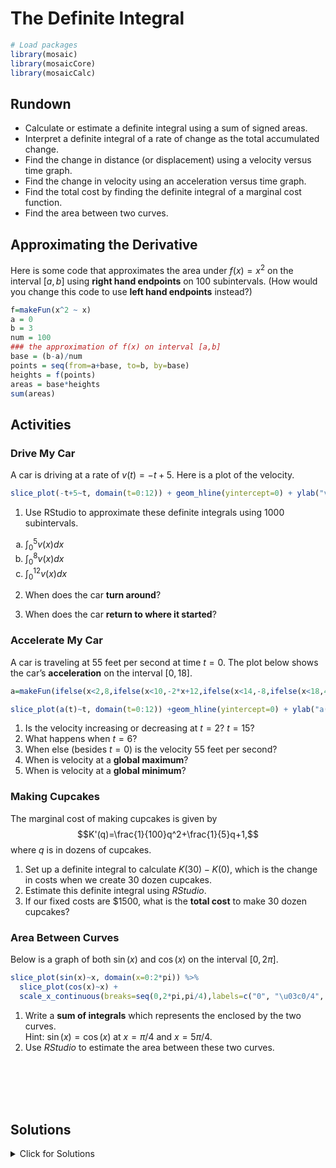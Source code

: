 # The Definite Integral

```r
# Load packages
library(mosaic)
library(mosaicCore)
library(mosaicCalc)
```

## Rundown

::: {.callout-note title="Learning goals"}
-   Calculate or estimate a definite integral using a sum of signed areas.
-   Interpret a definite integral of a rate of change as the total accumulated change.
-   Find the change in distance (or displacement) using a velocity versus time graph.
-   Find the change in velocity using an acceleration versus time graph.
-   Find the total cost by finding the definite integral of a marginal cost function.
-   Find the area between two curves.
:::

## Approximating the Derivative

Here is some code that approximates the area under $f(x)=x^2$ on the interval $[a,b]$ using **right hand endpoints** on 100 subintervals. (How would you change this code to use **left hand endpoints** instead?)

```r
f=makeFun(x^2 ~ x)
a = 0
b = 3
num = 100
### the approximation of f(x) on interval [a,b]
base = (b-a)/num
points = seq(from=a+base, to=b, by=base)
heights = f(points)
areas = base*heights
sum(areas)
```

## Activities

### Drive My Car

A car is driving at a rate of $v(t)=-t+5$. Here is a plot of the velocity.

```r
slice_plot(-t+5~t, domain(t=0:12)) + geom_hline(yintercept=0) + ylab("v(t)")
```

1.  Use RStudio to approximate these definite integrals using 1000 subintervals.

<!-- -->

a.  $\displaystyle{\int_0^5 v(x)dx}$
b.  $\displaystyle{\int_0^8 v(x)dx}$
c.  $\displaystyle{\int_0^{12} v(x)dx}$

<!-- -->

2.  When does the car **turn around**?

3.  When does the car **return to where it started**?

### Accelerate My Car

A car is traveling at 55 feet per second at time $t=0$. The plot below shows the car's **acceleration** on the interval $[0,18]$.

```r
a=makeFun(ifelse(x<2,8,ifelse(x<10,-2*x+12,ifelse(x<14,-8,ifelse(x<18,4*x-64,8))))~x)

slice_plot(a(t)~t, domain(t=0:12)) +geom_hline(yintercept=0) + ylab("a(t)")
```

1.  Is the velocity increasing or decreasing at $t=2$? $t=15$?
2.  What happens when $t=6$?
3.  When else (besides $t=0$) is the velocity 55 feet per second?
4.  When is velocity at a **global maximum**?
5.  When is velocity at a **global minimum**?

### Making Cupcakes

The marginal cost of making cupcakes is given by $$K'(q)=\frac{1}{100}q^2+\frac{1}{5}q+1,$$ where $q$ is in dozens of cupcakes.

1.  Set up a definite integral to calculate $K(30)-K(0)$, which is the change in costs when we create 30 dozen cupcakes.
2.  Estimate this definite integral using *RStudio*.
3.  If our fixed costs are \$1500, what is the **total cost** to make 30 dozen cupcakes?

### Area Between Curves

Below is a graph of both $\sin(x)$ and $\cos(x)$ on the interval $[0,2\pi]$.

```r
slice_plot(sin(x)~x, domain(x=0:2*pi)) %>% 
  slice_plot(cos(x)~x) +
  scale_x_continuous(breaks=seq(0,2*pi,pi/4),labels=c("0", "\u03c0/4", "\u03c0/2", "3\u03c0/4", "\u03c0","5\u03c0/4", "3\u03c0/2", "7\u03c0/2", "2\u03c0"))
```

1.  Write a **sum of integrals** which represents the \emph{area} enclosed by the two curves.\
    Hint: $\sin(x) = \cos(x)$ at $x=\pi/4$ and $x=5\pi/4$.
2.  Use *RStudio* to estimate the area between these two curves.

\
\
\
\

## Solutions

<details>

<summary>Click for Solutions</summary>

### Drive My Car

1.  We approximate these definite integrals using 1000 subintervals.

<!-- -->

a.  $\displaystyle{\int_0^5 v(x)dx}$

```r
f=makeFun(-t+5 ~ t)
a = 0
b = 5
num = 1000
### the approximation of f(x) on interval [a,b]
base = (b-a)/num
points = seq(from=a+base, to=b, by=base)
heights = f(points)
areas = base*heights
sum(areas)
```

b.  $\displaystyle{\int_0^8 v(x)dx}$

```r
f=makeFun(-t+5 ~ t)
a = 0
b = 8
num = 1000
### the approximation of f(x) on interval [a,b]
base = (b-a)/num
points = seq(from=a+base, to=b, by=base)
heights = f(points)
areas = base*heights
sum(areas)
```

c.  $\displaystyle{\int_0^{12} v(x)dx}$

```r
f=makeFun(-t+5 ~ t)
a = 0
b = 12
num = 1000
### the approximation of f(x) on interval [a,b]
base = (b-a)/num
points = seq(from=a+base, to=b, by=base)
heights = f(points)
areas = base*heights
sum(areas)
```

2.  The car turns around at $t=5$. We have $v(t) > 0$ for $t < 5$ and $v(t) < 0$ for $t > 5$.

3.  We must look at the signed area. When is the (positive) area above the $x$-axis equal to the (negative) area below the $x$-axis? This happens at $t=12$. So this is the time that the car returns to where it started.

### Accelerate My Car

*See the class slides for a visual explanation of this problem. Here is a descriptive solution.*

1.  The car's velocity is **increasing** at $t=2$ because acceleration is positive. The car's velocity is **decreasing** at $t=15$ because acceleration is negative

2.  At $t=6$, the acceleration is zero. We accelerate up to this point, and we decelerate after this point. So it is a local maximum for velocity.

3.  The velocity is 55 feet per second at $t=12$ because the area above the $x$-axis (positive acceleration so far) equals the area below the $x$-axis (negative acceleration so far).

4.  The **maximum** velocity occurs at $t=6$? The car accelerates for the first 6 seconds. Then it decelerates for the next 10 seconds (until $t=16$). Then it accelerates again for 2 seconds. However by $t=18$, the total deceleration (area below the $x$-axis) is more than the total acceleration.

5.  The **minimum** velocity occurs at $t=12$. This is when we've seen the most deceleration, and we've decelerated more than we've accelerated.

### Making Cupcakes

The marginal cost of making cupcakes is given by $$K'(q)=\frac{1}{100}q^2+\frac{1}{5}q+1,$$ where $q$ is in dozens of cupcakes.

1.  By the Fundamental Theorem of Calculus, the definite integral that calculates $K(30)-K(0)$ is

$$\int_0^{30} K'(q) dq = \int_0^{30} \left( \frac{1}{100}q^2+\frac{1}{5}q+1 \right) dq 
$$

2.  Here is our *RStudio* estimate.

```r
f=makeFun(1/100 * q^2 + 1/5*q + 1 ~ q)
a = 0
b = 30
num = 100000
### the approximation of f(x) on interval [a,b]
base = (b-a)/num
points = seq(from=a+base, to=b, by=base)
heights = f(points)
areas = base*heights
sum(areas)
```

3.  The total costs are approximate $1500+210$, which is the sum of our fixed costs and our production costs.

### Area Between Curves

1.  The sine curve and the cosine curve intersect when $x=\pi/4$ and $x=5\pi/4$. The cosine curve is above the sine curve on $[0,\pi/4]$. Then the sine curve is on top on $[\pi/4,5\pi/4]$. Then cosine is back on top on $[5\pi/4, 2\pi$. So the area is $$\int_{\pi/4}^{5\pi/4} ( \cos(x) - \sin(x)) dx  + \int_{\pi/4}^{5\pi/4} ( \sin(x) - \cos(x)) dx + \int_{5\pi/4}^{2\pi} ( \cos(x) - \sin(x)) dx.$$

2.  Our *RStudio* estimates for each part are

```r
f=makeFun(cos(x) - sin(x) ~ x)
a = 0
b = pi /4
num = 100000
### the approximation of f(x) on interval [a,b]
base = (b-a)/num
points = seq(from=a+base, to=b, by=base)
heights = f(points)
areas = base*heights
sum(areas)
```

```r
f=makeFun(sin(x) - cos(x) ~ x)
a = pi/4
b = 5* pi /4
num = 100000
### the approximation of f(x) on interval [a,b]
base = (b-a)/num
points = seq(from=a+base, to=b, by=base)
heights = f(points)
areas = base*heights
sum(areas)
```

```r
f=makeFun(cos(x) - sin(x) ~ x)
a = 5*pi/4
b = 2*pi 
num = 100000
### the approximation of f(x) on interval [a,b]
base = (b-a)/num
points = seq(from=a+base, to=b, by=base)
heights = f(points)
areas = base*heights
sum(areas)
```

So our estimate of the area is

```r
0.414 + 2.828 + 2.414
```

</details>
